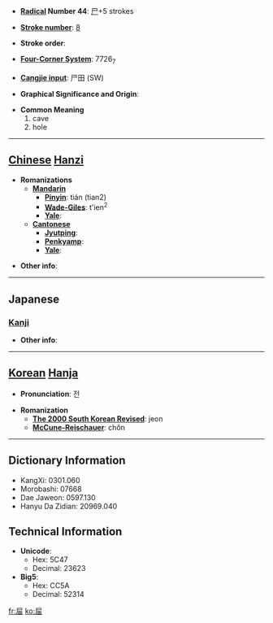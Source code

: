 * '''[[Wiktionary:Chinese radical index| Radical]] Number 44''': [[Wiktionary:Chinese radical index 尸|尸]]+5 strokes

* '''[[Wiktionary:Chinese total strokes index|Stroke number]]''': [[Wiktionary:Chinese total strokes index 8|8]]

* '''Stroke order''': 

* '''[[Wiktionary:Chinese four corner index|Four-Corner System]]''': 7726<sub>7</sub>

* '''[[Wiktionary:Chinese Cangjie index|Cangjie input]]''': 尸田 (SW)

* '''Graphical Significance and Origin''': 

* '''Common Meaning'''
*#cave
*# hole


----

== [[Chinese]] [[Hanzi]] ==

* '''Romanizations'''
** '''[[Mandarin]]'''
*** '''[[Pinyin]]''': tián (tian2)
*** '''[[Wade-Giles]]''': t'ien<sup>2</sup>
*** '''[[Yale]]''': 
** '''[[Cantonese]]'''
*** '''[[Jyutping]]''':
*** '''[[Penkyamp]]''': 
*** '''[[Yale]]''': 

* '''Other info''': 

----

==Japanese==
===[[Kanji]]===
{{kanji|on readings=[[てん]] (ten), [[でん]] (den)
|kun readings=[[あな]] (ana)
}}

* '''Other info''':  

----

== [[Korean]] [[Hanja]] ==

* '''Pronunciation''': 전

* '''Romanization'''
** '''[[The 2000 South Korean Revised Romanization|The 2000 South Korean Revised]]''': jeon
** '''[[McCune-Reischauer]]''': chŏn

----

== Dictionary Information ==

* KangXi: 0301.060
* Morobashi: 07668
* Dae Jaweon: 0597.130
* Hanyu Da Zidian: 20969.040

== Technical Information ==

* '''Unicode''':
** Hex: 5C47
** Decimal: 23623
* '''Big5''':
** Hex: CC5A
** Decimal: 52314

[[fr:屇]]
[[ko:屇]]